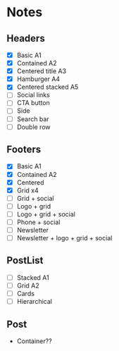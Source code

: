
# Notes

## Headers

- [x] Basic A1
- [x] Contained A2
- [x] Centered title A3
- [x] Hamburger A4
- [x] Centered stacked A5
- [ ] Social links
- [ ] CTA button
- [ ] Side
- [ ] Search bar
- [ ] Double row

## Footers

- [x] Basic A1
- [x] Contained A2
- [x] Centered
- [x] Grid x4
- [ ] Grid + social
- [ ] Logo + grid
- [ ] Logo + grid + social
- [ ] Phone + social
- [ ] Newsletter
- [ ] Newsletter + logo + grid + social

## PostList

- [ ] Stacked A1
- [ ] Grid A2
- [ ] Cards
- [ ] Hierarchical

## Post

- Container??
